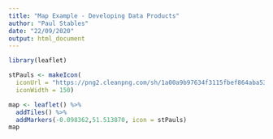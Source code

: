 ```yaml
---
title: "Map Example - Developing Data Products"
author: "Paul Stables"
date: "22/09/2020"
output: html_document
---
```


```r
library(leaflet)

stPauls <- makeIcon(
  iconUrl = "https://png2.cleanpng.com/sh/1a00a9b97634f3115fbef864aba539ba/L0KzQYm3UsI2N6Z5fZH0aYP2gLBuTgN1NaFmjd58LXPkhLnshQJidF5pitNCaX7qPbrzjQV0fKNmjNt4bj3lfMbsTfNie6VxfZ8AYUm2RbO8hsc5apc5SpCEOEO4SIa6VsE2OWo7SKgBMkO3SYW9TwBvbz==/kisspng-st-pauls-cathedral-drawing-illustration-blue-castle-5a935b5f78bf42.9835853615196066234946.png",
  iconWidth = 150)

map <- leaflet() %>% 
  addTiles() %>% 
  addMarkers(-0.098362,51.513870, icon = stPauls)
map

```

